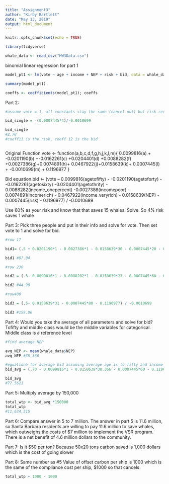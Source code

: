 ```yaml
---
title: "Assignment3"
author: "Kirby Bartlett"
date: "May 13, 2019"
output: html_document
---
```


```r
knitr::opts_chunk$set(echo = TRUE)
```

```r
library(tidyverse)

whale_data <- read_csv("HW3Data.csv")

```


binomial linear regression for part 1
```r
model_pt1 <- lm(vote ~ age + income + NEP + risk + bid, data = whale_data, family = "linear")

summary(model_pt1)

coeffs <- coefficients(model_pt1); coeffs

```

























Part 2:

```r

#assume vote = 1, all constants stay the same (cancel out) but risk reduction moved from 0% to 4%

bid_single = -(0.0007445*4)/-0.0010699

bid_single  
#2.78
#coeff11 is the risk, coeff 12 is the bid



```

Original Function
vote <- function(a,b,c,d,f,g,h,j,k,l,m){ 0.0099816(a) + -0.0201190(b) +-0.0162261(c) +0.0204401(d) +0.0088282(f) +0.0027386(g)+0.0074891(h)+ 0.0467922(j)+0.0158639(k)+ 0.0007445(l) +  -0.0010699(m) + 0.1196977
}

Bid equation
bid <- (vote – 0.0099816(agetofifty) - -0.0201190(agetoforty) - -0.0162261(agetosixty) -0.0204401(agetothrity) - 0.0088282(income_onepercent) -0.0027386(incomepoor) - 0.0074891(incomerich) - 0.0467922(income_veryrich) - 0.0158639(NEP) - 0.0007445(risk) - 0.1196977) / -0.0010699


Use 60% as your risk and know that that saves 15 whales. Solve. So 4% risk saves 1 whale

Part 3:
Pick three people and put in their info and solve for vote. Then set vote to 1 and solve for bid. 


```r
#row 17

bid1= (.5 + 0.0201190*1 - 0.0027386*1 - 0.0158639*30 - 0.0007445*20 - 0.1196977) /(-0.0010699)

bid1 #87.04

#row 230

bid2 = (.5- 0.0099816*1 - 0.0088282*1 - 0.0158639*23 - 0.0007445*60 - 0.1196977) / -0.0010699

bid2 #44.90

#row400

bid3 = (.5- 0.0158639*31 - 0.0007445*80 - 0.1196977) / -0.0010699

bid3 #159.86

```


Part 4:
Would you take the average of all parameters and solve for bid?
Tofifty and middle class would be the middle variables for categorical. Middle class is a reference level
```r
#find average NEP

avg_NEP <- mean(whale_data$NEP)
avg_NEP #38.366

#eguationb for average bid assuming average age is to fifty and income is middle class
bid_avg = (.70 - 0.0099816*1 - 0.0158639*38.366 - 0.0007445*60 - 0.1196977) / -0.0010699

bid_avg
#77.5621


```


Part 5:
Multiply average by 150,000
```r
total_wtp <- bid_avg *150000
total_wtp
#11,634,315

```

Part 6:
Compare answer in 5 to 7 million. The answer in part 5 is 11.6 million, so Santa Barbara residents are willing to pay 11.6 million to save whales, which outweighs the costs of $7 million to implement the VSR program. There is a net benefit of 4.6 million dollars to the community.


Part 7:
Is it $50 per ton? Because 50x20 tons carbon saved is 1,000 dollars which is the cost of going slower

Part 8:
Same number as #5
Value of offset carbon per ship is 1000 which is the same of the compliance cost per ship, $1000 so that cancels.

```r
total_wtp + 1000 - 1000

```

